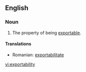 ==English==

===Noun===
{{en-noun|-}}

# The property of being [[exportable]].

====Translations====
{{trans-top|property of being exportable}}
* Romanian: [[exportabilitate]]
{{trans-mid}}
{{trans-bottom}}

[[vi:exportability]]